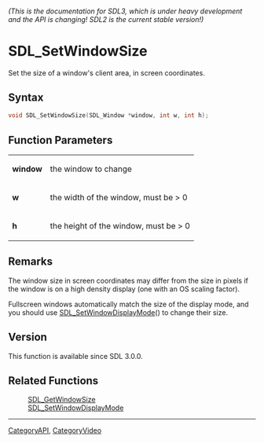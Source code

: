 ====== (This is the documentation for SDL3, which is under heavy development and the API is changing! SDL2 is the current stable version!) ======
= SDL_SetWindowSize =

Set the size of a window's client area, in screen coordinates.

== Syntax ==

<syntaxhighlight lang='c'>
void SDL_SetWindowSize(SDL_Window *window, int w, int h);
</syntaxhighlight>

== Function Parameters ==

{|
|'''window'''
|the window to change
|-
|'''w'''
|the width of the window, must be > 0
|-
|'''h'''
|the height of the window, must be > 0
|}

== Remarks ==

The window size in screen coordinates may differ from the size in pixels if
the window is on a high density display (one with an OS scaling factor).

Fullscreen windows automatically match the size of the display mode, and
you should use [[SDL_SetWindowDisplayMode]]() to change their size.

== Version ==

This function is available since SDL 3.0.0.

== Related Functions ==

:[[SDL_GetWindowSize]]
:[[SDL_SetWindowDisplayMode]]

----
[[CategoryAPI]], [[CategoryVideo]]


